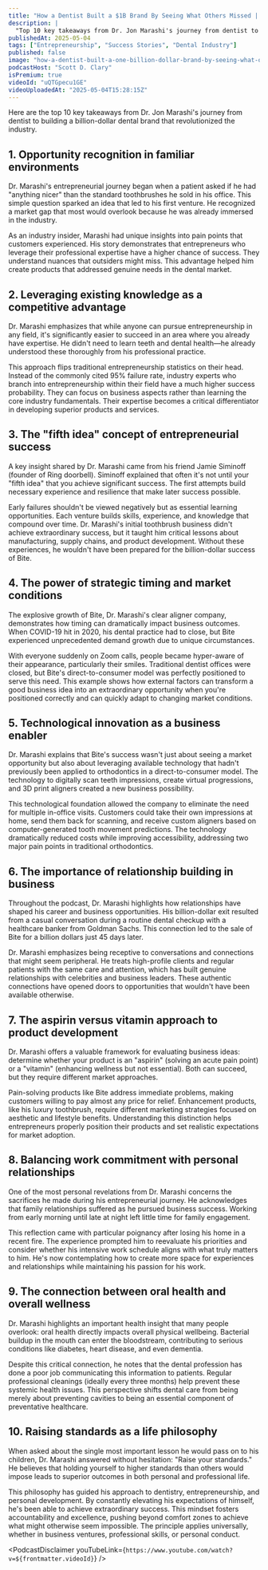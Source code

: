 ```yaml
---
title: "How a Dentist Built a $1B Brand By Seeing What Others Missed | Dr. Jon Marashi - Celebrity Dentist"
description: |
  "Top 10 key takeaways from Dr. Jon Marashi's journey from dentist to building a billion-dollar dental brand that revolutionized the industry."
publishedAt: 2025-05-04
tags: ["Entrepreneurship", "Success Stories", "Dental Industry"]
published: false
image: "how-a-dentist-built-a-one-billion-dollar-brand-by-seeing-what-others-missed-jon-marashi-celebrity-dentist.jpg"
podcastHost: "Scott D. Clary"
isPremium: true
videoId: "uQTGpecu1GE"
videoUploadedAt: "2025-05-04T15:28:15Z"
---
```



<PodcastSummaryPageLayout frontmatter={frontmatter}>

Here are the top 10 key takeaways from Dr. Jon Marashi's journey from dentist to building a billion-dollar dental brand that revolutionized the industry.

## 1. Opportunity recognition in familiar environments

Dr. Marashi's entrepreneurial journey began when a patient asked if he had "anything nicer" than the standard toothbrushes he sold in his office. This simple question sparked an idea that led to his first venture. He recognized a market gap that most would overlook because he was already immersed in the industry.

As an industry insider, Marashi had unique insights into pain points that customers experienced. His story demonstrates that entrepreneurs who leverage their professional expertise have a higher chance of success. They understand nuances that outsiders might miss. This advantage helped him create products that addressed genuine needs in the dental market.

## 2. Leveraging existing knowledge as a competitive advantage

Dr. Marashi emphasizes that while anyone can pursue entrepreneurship in any field, it's significantly easier to succeed in an area where you already have expertise. He didn't need to learn teeth and dental health—he already understood these thoroughly from his professional practice.

This approach flips traditional entrepreneurship statistics on their head. Instead of the commonly cited 95% failure rate, industry experts who branch into entrepreneurship within their field have a much higher success probability. They can focus on business aspects rather than learning the core industry fundamentals. Their expertise becomes a critical differentiator in developing superior products and services.

## 3. The "fifth idea" concept of entrepreneurial success

A key insight shared by Dr. Marashi came from his friend Jamie Siminoff (founder of Ring doorbell). Siminoff explained that often it's not until your "fifth idea" that you achieve significant success. The first attempts build necessary experience and resilience that make later success possible.

Early failures shouldn't be viewed negatively but as essential learning opportunities. Each venture builds skills, experience, and knowledge that compound over time. Dr. Marashi's initial toothbrush business didn't achieve extraordinary success, but it taught him critical lessons about manufacturing, supply chains, and product development. Without these experiences, he wouldn't have been prepared for the billion-dollar success of Bite.

## 4. The power of strategic timing and market conditions

The explosive growth of Bite, Dr. Marashi's clear aligner company, demonstrates how timing can dramatically impact business outcomes. When COVID-19 hit in 2020, his dental practice had to close, but Bite experienced unprecedented demand growth due to unique circumstances.

With everyone suddenly on Zoom calls, people became hyper-aware of their appearance, particularly their smiles. Traditional dentist offices were closed, but Bite's direct-to-consumer model was perfectly positioned to serve this need. This example shows how external factors can transform a good business idea into an extraordinary opportunity when you're positioned correctly and can quickly adapt to changing market conditions.

## 5. Technological innovation as a business enabler

Dr. Marashi explains that Bite's success wasn't just about seeing a market opportunity but also about leveraging available technology that hadn't previously been applied to orthodontics in a direct-to-consumer model. The technology to digitally scan teeth impressions, create virtual progressions, and 3D print aligners created a new business possibility.

This technological foundation allowed the company to eliminate the need for multiple in-office visits. Customers could take their own impressions at home, send them back for scanning, and receive custom aligners based on computer-generated tooth movement predictions. The technology dramatically reduced costs while improving accessibility, addressing two major pain points in traditional orthodontics.

## 6. The importance of relationship building in business

Throughout the podcast, Dr. Marashi highlights how relationships have shaped his career and business opportunities. His billion-dollar exit resulted from a casual conversation during a routine dental checkup with a healthcare banker from Goldman Sachs. This connection led to the sale of Bite for a billion dollars just 45 days later.

Dr. Marashi emphasizes being receptive to conversations and connections that might seem peripheral. He treats high-profile clients and regular patients with the same care and attention, which has built genuine relationships with celebrities and business leaders. These authentic connections have opened doors to opportunities that wouldn't have been available otherwise.

## 7. The aspirin versus vitamin approach to product development

Dr. Marashi offers a valuable framework for evaluating business ideas: determine whether your product is an "aspirin" (solving an acute pain point) or a "vitamin" (enhancing wellness but not essential). Both can succeed, but they require different market approaches.

Pain-solving products like Bite address immediate problems, making customers willing to pay almost any price for relief. Enhancement products, like his luxury toothbrush, require different marketing strategies focused on aesthetic and lifestyle benefits. Understanding this distinction helps entrepreneurs properly position their products and set realistic expectations for market adoption.

## 8. Balancing work commitment with personal relationships

One of the most personal revelations from Dr. Marashi concerns the sacrifices he made during his entrepreneurial journey. He acknowledges that family relationships suffered as he pursued business success. Working from early morning until late at night left little time for family engagement.

This reflection came with particular poignancy after losing his home in a recent fire. The experience prompted him to reevaluate his priorities and consider whether his intensive work schedule aligns with what truly matters to him. He's now contemplating how to create more space for experiences and relationships while maintaining his passion for his work.

## 9. The connection between oral health and overall wellness

Dr. Marashi highlights an important health insight that many people overlook: oral health directly impacts overall physical wellbeing. Bacterial buildup in the mouth can enter the bloodstream, contributing to serious conditions like diabetes, heart disease, and even dementia.

Despite this critical connection, he notes that the dental profession has done a poor job communicating this information to patients. Regular professional cleanings (ideally every three months) help prevent these systemic health issues. This perspective shifts dental care from being merely about preventing cavities to being an essential component of preventative healthcare.

## 10. Raising standards as a life philosophy

When asked about the single most important lesson he would pass on to his children, Dr. Marashi answered without hesitation: "Raise your standards." He believes that holding yourself to higher standards than others would impose leads to superior outcomes in both personal and professional life.

This philosophy has guided his approach to dentistry, entrepreneurship, and personal development. By constantly elevating his expectations of himself, he's been able to achieve extraordinary success. This mindset fosters accountability and excellence, pushing beyond comfort zones to achieve what might otherwise seem impossible. The principle applies universally, whether in business ventures, professional skills, or personal conduct.

<PodcastDisclaimer
  youTubeLink={`https://www.youtube.com/watch?v=${frontmatter.videoId}`}
/>

</PodcastSummaryPageLayout>
